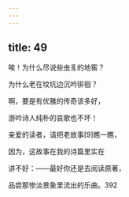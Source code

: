 ```yaml
---
---
---
```

title: 49
---




唉！为什么尽说些虫豸的地窖？

为什么老在坟坑边沉吟徘徊？

啊，要是有优雅的传奇该多好，

游吟诗人纯朴的哀歌也不坏！

亲爱的读者，请把老故事[9]瞧一瞧，

因为，这故事在我的诗篇里实在

讲不好：——最好你还是去阅读原著，

品尝那惨淡景象里流出的乐曲。392